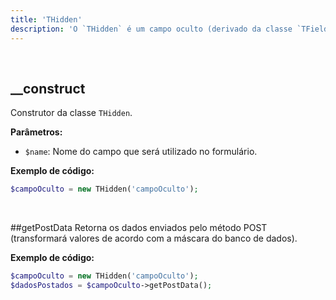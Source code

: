 ```yaml
---
title: 'THidden'
description: 'O `THidden` é um campo oculto (derivado da classe `TField`), ou seja, é um campo que não é visível para o usuário, mas cujo valor pode ser enviado em um formulário.'
---
```


<br/>

## __construct
Construtor da classe `THidden`.

**Parâmetros:**
  - `$name`: Nome do campo que será utilizado no formulário.

**Exemplo de código:**
```php
$campoOculto = new THidden('campoOculto');
```

<br/>

##getPostData
Retorna os dados enviados pelo método POST (transformará valores de acordo com a máscara do banco de dados).

**Exemplo de código:**
```php
$campoOculto = new THidden('campoOculto');
$dadosPostados = $campoOculto->getPostData();
```